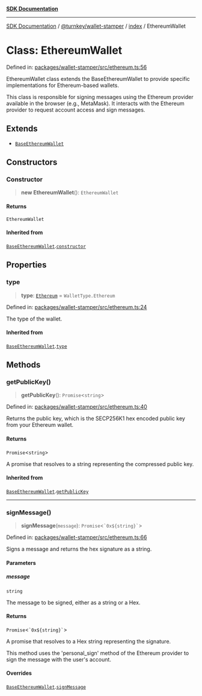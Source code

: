 [**SDK Documentation**](../../../../README.mdx)

***

[SDK Documentation](../../../../packages.mdx) / [@turnkey/wallet-stamper](../../README.mdx) / [index](../README.mdx) / EthereumWallet

# Class: EthereumWallet

Defined in: [packages/wallet-stamper/src/ethereum.ts:56](https://github.com/tkhq/sdk/blob/fd49bfe86475c8603b3eb385aa101efa36fa32fc/packages/wallet-stamper/src/ethereum.ts#L56)

EthereumWallet class extends the BaseEthereumWallet to provide
specific implementations for Ethereum-based wallets.

This class is responsible for signing messages using the Ethereum
provider available in the browser (e.g., MetaMask). It interacts
with the Ethereum provider to request account access and sign
messages.

## Extends

- [`BaseEthereumWallet`](BaseEthereumWallet.mdx)

## Constructors

### Constructor

> **new EthereumWallet**(): `EthereumWallet`

#### Returns

`EthereumWallet`

#### Inherited from

[`BaseEthereumWallet`](BaseEthereumWallet.mdx).[`constructor`](BaseEthereumWallet.mdx#constructor)

## Properties

### type

> **type**: [`Ethereum`](../enumerations/WalletType.mdx#ethereum) = `WalletType.Ethereum`

Defined in: [packages/wallet-stamper/src/ethereum.ts:24](https://github.com/tkhq/sdk/blob/fd49bfe86475c8603b3eb385aa101efa36fa32fc/packages/wallet-stamper/src/ethereum.ts#L24)

The type of the wallet.

#### Inherited from

[`BaseEthereumWallet`](BaseEthereumWallet.mdx).[`type`](BaseEthereumWallet.mdx#type)

## Methods

### getPublicKey()

> **getPublicKey**(): `Promise`\<`string`\>

Defined in: [packages/wallet-stamper/src/ethereum.ts:40](https://github.com/tkhq/sdk/blob/fd49bfe86475c8603b3eb385aa101efa36fa32fc/packages/wallet-stamper/src/ethereum.ts#L40)

Returns the public key, which is the SECP256K1 hex encoded public key from your Ethereum wallet.

#### Returns

`Promise`\<`string`\>

A promise that resolves to a string representing the compressed public key.

#### Inherited from

[`BaseEthereumWallet`](BaseEthereumWallet.mdx).[`getPublicKey`](BaseEthereumWallet.mdx#getpublickey)

***

### signMessage()

> **signMessage**(`message`): `Promise`\<`` `0x${string}` ``\>

Defined in: [packages/wallet-stamper/src/ethereum.ts:66](https://github.com/tkhq/sdk/blob/fd49bfe86475c8603b3eb385aa101efa36fa32fc/packages/wallet-stamper/src/ethereum.ts#L66)

Signs a message and returns the hex signature as a string.

#### Parameters

##### message

`string`

The message to be signed, either as a string or a Hex.

#### Returns

`Promise`\<`` `0x${string}` ``\>

A promise that resolves to a Hex string representing the signature.

This method uses the 'personal_sign' method of the Ethereum provider
to sign the message with the user's account.

#### Overrides

[`BaseEthereumWallet`](BaseEthereumWallet.mdx).[`signMessage`](BaseEthereumWallet.mdx#signmessage)
